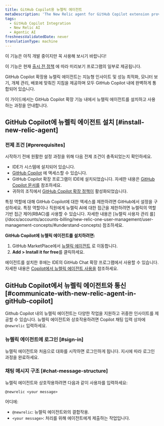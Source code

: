 ```yaml
---
title: GitHub Copilot용 뉴렐릭 에이전트
metaDescription: 'The New Relic agent for GitHub Copilot extension provides intelligent insights and guidance tailored to optimize application performance, monitor infrastructure, and manage deployments—all seamlessly integrated within GitHub Copilot.'
tags:
  - GitHub Copilot Integration
  - New Relic AI
  - Agentic AI
freshnessValidatedDate: never
translationType: machine
---
```


<Callout title="시사">
  이 기능은 아직 개발 중이지만 꼭 사용해 보시기 바랍니다!

  이 기능은 현재 [출시 전 정책](/docs/licenses/license-information/referenced-policies/new-relic-pre-release-policy) 에 따라 미리보기 프로그램의 일부로 제공됩니다.
</Callout>

GitHub Copilot 확장용 뉴렐릭 에이전트는 지능형 인사이트 및 성능 최적화, 모니터 보기, 개체 관리, 배포에 맞춰진 지침을 제공하며 모두 GitHub Copilot 내에 완벽하게 통합되어 있습니다.

이 가이드에서는 GitHub Copilot 확장 기능 내에서 뉴렐릭 에이전트를 설치하고 사용하는 과정을 안내합니다.

## GitHub Copilot에 뉴렐릭 에이전트 설치 [#install-new-relic-agent]

### 전제 조건 [#prerequisites]

시작하기 전에 원활한 설정 과정을 위해 다음 전제 조건이 충족되었는지 확인하세요.

* IDE가 시스템에 설치되어 있습니다.
* [GitHub Copilot](https://github.com/features/copilot) 에 액세스할 수 있습니다.
* GitHub Copilot 확장 프로그램이 IDE에 설치되었습니다. 자세한 내용은 [GitHub Copilot 문서를](https://docs.github.com/en/copilot/managing-copilot/configure-personal-settings/installing-the-github-copilot-extension-in-your-environment) 참조하세요.
* 귀하의 조직에서 [GitHub Copilot 확장 정책이](https://docs.github.com/en/enterprise-cloud@latest/copilot/managing-copilot/managing-github-copilot-in-your-organization/managing-policies-for-copilot-in-your-organization#setting-a-policy-for-github-copilot-extensions-in-your-organization) 활성화되었습니다.

<Callout variant="tip" title="팁">
  특정 역할에 대해 GitHub Copilot에 대한 액세스를 제한하려면 GitHub에서 설정을 구성하세요. 특정 역할이나 직원에게 뉴렐릭 AI에 대한 접근을 제한하려면 뉴렐릭의 역할 기반 접근 제어(RBAC)를 사용할 수 있습니다. 자세한 내용은 [뉴렐릭 사용자 관리 를](/docs/accounts/accounts-billing/new-relic-one-user-management/user-management-concepts/#understand-concepts) 참조하세요.
</Callout>

**GitHub Copilot에 뉴렐릭 에이전트를 설치하려면:**

1. GitHub MarketPlace에서 [뉴렐릭 에이전트](https://github.com/marketplace/newrelic-copilot-extension) 로 이동합니다.
2. **Add &gt; Install it for free**를 클릭하세요.

에이전트를 설치한 후에는 IDE의 GitHub Chat 확장 프로그램에서 사용할 수 있습니다. 자세한 내용은 [Copilot에서 뉴렐릭 에이전트 사용을](#communicate-with-new-relic-agent-in-gitHub-copilot) 참조하세요.

## GitHub Copilot에서 뉴렐릭 에이전트와 통신 [#communicate-with-new-relic-agent-in-gitHub-copilot]

Github Copilot 내의 뉴렐릭 에이전트는 다양한 작업을 지원하고 귀중한 인사이트를 제공할 수 있습니다. 뉴렐릭 에이전트와 상호작용하려면 Copilot 채팅 입력 상자에 `@newrelic` 입력하세요.

### 뉴렐릭 에이전트에 로그인 [#sign-in]

뉴렐릭 에이전트와 처음으로 대화를 시작하면 로그인하게 됩니다. 지시에 따라 로그인 과정을 완료하세요.

### 채팅 메시지 구조 [#chat-message-structure]

뉴렐릭 에이전트와 상호작용하려면 다음과 같이 사용자를 입력하세요:

`@newrelic <your message>`

어디에:

* `@newrelic`: 뉴렐릭 에이전트와의 결합작용.
* `<your message>`: 처리를 위해 에이전트에게 제출하는 작업입니다.